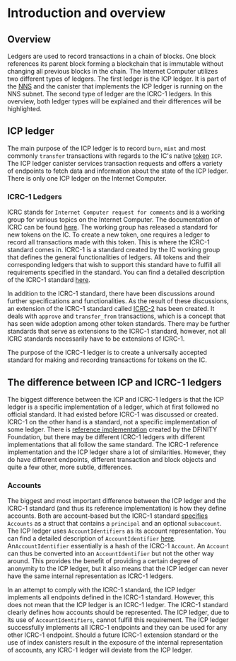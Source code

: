 # Introduction and overview

## Overview
Ledgers are used to record transactions in a chain of blocks. One block references its parent block forming a blockchain that is immutable without changing all previous blocks in the chain. 
The Internet Computer utilizes two different types of ledgers. The first ledger is the ICP ledger. It is part of the [NNS](/tokenomics/nns/nns-intro.md) and the canister that implements
the ICP ledger is running on the NNS subnet. The second type of ledger are the ICRC-1 ledgers. In this overview, both ledger types
will be explained and their differences will be highlighted. 

## ICP ledger
The main purpose of the ICP ledger is to record `burn`, `mint` and most commonly `transfer` transactions with regards to the IC's native [token](/docs/concepts/tokens-cycles.md) `ICP`.
The ICP ledger canister services transaction requests and offers a variety of endpoints to fetch data and information about the state of the ICP ledger.
There is only one ICP ledger on the Internet Computer. 

### ICRC-1 Ledgers
ICRC stands for `Internet Computer request for comments` and is a working group for various topics on the Internet Computer. The documentation of ICRC can be found [here](https://github.com/dfinity/ICRC).
The working group has released a standard for new tokens on the IC. To create a new token, one requires a ledger to record all transactions made with this token. This is where the ICRC-1 standard comes in. 
ICRC-1 is a standard created by the IC working group that defines the general functionalities of ledgers. All tokens and their corresponding ledgers that wish to support this standard have to fulfill all requirements
specified in the standard. You can find a detailed description of the ICRC-1 standard [here](https://github.com/dfinity/ICRC-1/blob/main/standards/ICRC-1/README.md).

In addition to the ICRC-1 standard, there have been discussions around further specifications and functionalities. As the result of these discussions,  an extension
of the ICRC-1 standard called [ICRC-2](https://github.com/dfinity/ICRC-1/tree/main/standards/ICRC-2) has been created. It deals with `approve` and `transfer_from` transactions, which is a concept that has seen wide adoption among other token standards. 
There may be further standards that serve as extensions to the ICRC-1 standard, however, not all ICRC standards necessarily have to be extensions of ICRC-1. 

The purpose of the ICRC-1 ledger is to create a universally accepted standard for making and recording transactions for tokens on the IC. 

## The difference between ICP and ICRC-1 ledgers
The biggest difference between the ICP and ICRC-1 ledgers is that the ICP ledger is a specific implementation of a ledger, which at first followed no official standard. It had existed before ICRC-1 was discussed or created. 
ICRC-1 on the other hand is a standard, not a specific implementation of some ledger. There is [reference implementation](https://github.com/dfinity/ic/tree/master/rs/rosetta-api/icrc1/ledger) created by the DFINITY Foundation, but there may be different ICRC-1 ledgers with different implementations that
all follow the same standard. The ICRC-1 reference implementation and the ICP ledger share a lot of similarities. However, they do have different endpoints, different transaction and block objects and quite a few other, more subtle, differences. 


### Accounts 

The biggest and most important difference between the ICP ledger and the ICRC-1 standard (and thus its reference implementation) is how they define accounts. Both are account-based but the ICRC-1 standard [specifies](https://github.com/dfinity/ICRC-1/blob/main/standards/ICRC-1/README.md#account) `Accounts` as a struct that contains a `principal` and an optional `subaccount`.
The ICP ledger uses `AccountIdentifiers` as its account representation. You can find a detailed description of `AccountIdentifier` [here](https://mmapped.blog/posts/13-icp-ledger#account-id). An`AccountIdentifier` essentially is a hash of the ICRC-1 `Account`. An `Account` can thus be converted into an `AccountIdentifier` but not the other
way around. This provides the benefit of providing a certain degree of anonymity to the ICP ledger, but it also means that the ICP ledger can never have the same internal representation as ICRC-1 ledgers. 

In an attempt to comply with the ICRC-1 standard, the ICP ledger implements all endpoints defined in the ICRC-1 standard. However, this does not mean that the ICP ledger is an ICRC-1 ledger. The ICRC-1 standard clearly defines how accounts should be represented.
The ICP ledger, due to its use of `AccountIdentifiers`, cannot fulfill this requirement. The ICP ledger successfully implements all ICRC-1 endpoints and they can be used for any other ICRC-1 endpoint. 
Should a future ICRC-1 extension standard or the use of index canisters result in the exposure of the internal representation of accounts, any ICRC-1 ledger will deviate from the ICP ledger. 